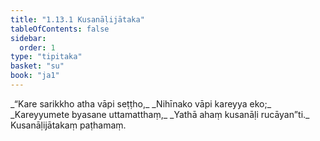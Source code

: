 ```yaml
---
title: "1.13.1 Kusanāḷijātaka"
tableOfContents: false
sidebar:
  order: 1
type: "tipitaka"
basket: "su"
book: "ja1"
---
```



<DynamicBreadcrumb />

<Division number="121" book="ja1" bookNo="22" page="28">

<Paragraph number="269" type="verses" book="ja1">
_“Kare sarikkho atha vāpi seṭṭho,_  
_Nihīnako vāpi kareyya eko;_  
_Kareyyumete byasane uttamatthaṃ,_  
_Yathā ahaṃ kusanāḷi rucāyan”ti._  


</Paragraph>
</Division>

<Paragraph number="270" type="center" book="ja1">
Kusanāḷijātakaṃ paṭhamaṃ.
</Paragraph>